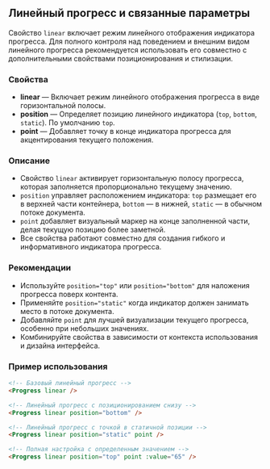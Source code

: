 ## Линейный прогресс и связанные параметры

Свойство `linear` включает режим линейного отображения индикатора прогресса. Для полного контроля над поведением и внешним видом линейного прогресса рекомендуется использовать его совместно с дополнительными свойствами позиционирования и стилизации.

### Свойства

- **linear** — Включает режим линейного отображения прогресса в виде горизонтальной полосы.
- **position** — Определяет позицию линейного индикатора (`top`, `bottom`, `static`). По умолчанию `top`.
- **point** — Добавляет точку в конце индикатора прогресса для акцентирования текущего положения.

### Описание

- Свойство `linear` активирует горизонтальную полосу прогресса, которая заполняется пропорционально текущему значению.
- `position` управляет расположением индикатора: `top` размещает его в верхней части контейнера, `bottom` — в нижней, `static` — в обычном потоке документа.
- `point` добавляет визуальный маркер на конце заполненной части, делая текущую позицию более заметной.
- Все свойства работают совместно для создания гибкого и информативного индикатора прогресса.

### Рекомендации

- Используйте `position="top"` или `position="bottom"` для наложения прогресса поверх контента.
- Применяйте `position="static"` когда индикатор должен занимать место в потоке документа.
- Добавляйте `point` для лучшей визуализации текущего прогресса, особенно при небольших значениях.
- Комбинируйте свойства в зависимости от контекста использования и дизайна интерфейса.

### Пример использования

```html
<!-- Базовый линейный прогресс -->
<Progress linear />

<!-- Линейный прогресс с позиционированием снизу -->
<Progress linear position="bottom" />

<!-- Линейный прогресс с точкой в статичной позиции -->
<Progress linear position="static" point />

<!-- Полная настройка с определенным значением -->
<Progress linear position="top" point :value="65" />
```
